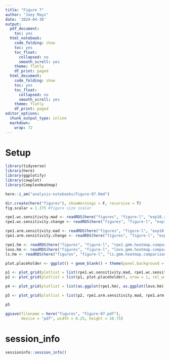 ```yaml
---
title: "Figure 7"
author: "Joey Mays"
date: '2024-04-30'
output:
  pdf_document:
    toc: yes
  html_notebook:
    code_folding: show
    toc: yes
    toc_float:
      collapsed: no
      smooth_scroll: yes
    theme: flatly
    df_print: paged
  html_document:
    code_folding: show
    toc: yes
    toc_float:
      collapsed: no
      smooth_scroll: yes
    theme: flatly
    df_print: paged
editor_options:
  chunk_output_type: inline
  markdown:
    wrap: 72
---
```


# Setup

```r
library(tidyverse)
library(here)
library(ggplotify)
library(cowplot)
library(ComplexHeatmap)
```

```r
here::i_am("analysis-notebooks/Figure-07.Rmd")
```

```r
dir.create(here("figures"), showWarnings = F, recursive = T)
fig.scalar = 1.375 #figure size scalar
```

```r
rpe1.wc.sensitivity.mad <- readRDS(here("figures", "figure-l", "exp10.rpe1.sensitivity.wc.mad.RDS"))
rpe1.wc.sensitivity.change <- readRDS(here("figures", "figure-l", "exp10.rpe1.sensitivity.wc.change.RDS"))

rpe1.arm.sensitivity.mad <- readRDS(here("figures", "figure-l", "exp10.rpe1.sensitivity.arm.mad.RDS"))
rpe1.arm.sensitivity.change <- readRDS(here("figures", "figure-l", "exp10.rpe1.sensitivity.arm.change.RDS"))

rpe1.hm <- readRDS(here("figures", "figure-l", "rpe1.gmm.heatmap.comparison.RDS"))
lovo.hm <- readRDS(here("figures", "figure-l", "lovo.gmm.heatmap.comparison.RDS"))
ls.hm <- readRDS(here("figures", "figure-l", "ls.gmm.heatmap.comparison.RDS"))
```

```r
plot.placeholder <- ggplot() + geom_blank() + theme(panel.background = element_blank())
```

```r
p1 <- plot_grid(plotlist = list(rpe1.wc.sensitivity.mad, rpe1.wc.sensitivity.change), nrow = 2, rel_heights = c(1,0.75), labels = c("A.", "B."), align = "v", axis = "lr", scale = 0.95, label_size = 12) 
p2 <- plot_grid(plotlist = list(p1, plot.placeholder), nrow = 1, rel_widths = c(1,0.7), labels = c("", ""), scale = c(1, 0.95), label_size = 12) 

p4 <- plot_grid(plotlist = list(as.ggplot(rpe1.hm), as.ggplot(lovo.hm), as.ggplot(ls.hm)), labels = c("F.", "G.", "H."), nrow = 3, scale = 0.95, label_size = 12)

p5 <- plot_grid(plotlist = list(p2, rpe1.arm.sensitivity.mad, rpe1.arm.sensitivity.change, p4), ncol = 1, rel_heights = c(1.5, 0.75, 0.75, 3), labels = c("", "C.", "D."), scale = c(1, 0.95, 0.95, 1), label_size = 12)

p5
```

```r
ggsave(filename = here("figures", "Figure-07.pdf"), 
       device = "pdf", width = 8.25, height = 10.75)
```


# session_info

```r
sessioninfo::session_info()
```


